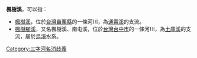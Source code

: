 '''楓樹溪'''，可以指：
* [[楓樹溪_(苗栗縣)|楓樹溪]]，位於[[台灣|台灣]][[苗栗縣|苗栗縣]]的一條河川，為[[通霄溪|通霄溪]]的支流。
* [[楓樹腳溪|楓樹腳溪]]，又名楓樹溪、南屯溪，位於[[台灣|台灣]][[台中市|台中市]]的一條河川，為[[土庫溪|土庫溪]]的支流，屬於[[烏溪|烏溪]]水系。
{{消歧義}}
[[Category:三字河名消歧義|Category:三字河名消歧義]]